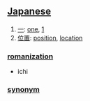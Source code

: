 == [[Japanese]] ==

# [[一]]: [[one]], [[1]]
# [[位置]]: [[position]], [[location]]

=== [[romanization]] ===
* ichi

=== [[synonym]] ===